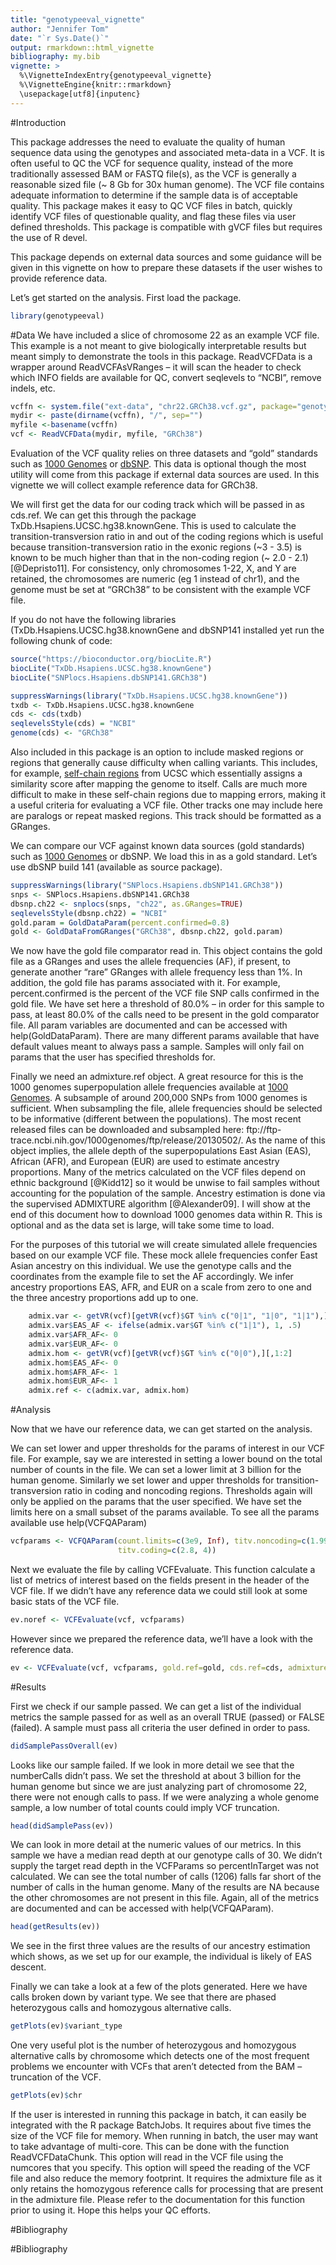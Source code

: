```yaml
---
title: "genotypeeval_vignette"
author: "Jennifer Tom"
date: "`r Sys.Date()`"
output: rmarkdown::html_vignette
bibliography: my.bib
vignette: >
  %\VignetteIndexEntry{genotypeeval_vignette}
  %\VignetteEngine{knitr::rmarkdown}
  \usepackage[utf8]{inputenc}
---
```


#Introduction

This package addresses the need to evaluate the quality of human sequence data using the genotypes and associated meta-data in a VCF.  It is often useful to QC the VCF for sequence quality, instead of the more traditionally assessed BAM or FASTQ file(s), as the VCF is generally a reasonable sized file (~ 8 Gb for 30x human genome).  The VCF file contains adequate information to determine if the sample data is of acceptable quality.  This package makes it easy to QC VCF files in batch, quickly identify VCF files of questionable quality, and flag these files via user defined thresholds.  This package is compatible with gVCF files but requires the use of R devel.   

This package depends on external data sources and some guidance will be given in this vignette on how to prepare these datasets if the user wishes to provide reference data.

Let's get started on the analysis.  First load the package.
```r
library(genotypeeval)
```

#Data
We have included a slice of chromosome 22 as an example VCF file.  This example is a not meant to give biologically interpretable results but meant simply to demonstrate the tools in this package.  ReadVCFData is a wrapper around ReadVCFAsVRanges -- it will scan the header to check which INFO fields are available for QC, convert seqlevels to "NCBI", remove indels, etc.   
```r
vcffn <- system.file("ext-data", "chr22.GRCh38.vcf.gz", package="genotypeeval")
mydir <- paste(dirname(vcffn), "/", sep="")
myfile <-basename(vcffn)
vcf <- ReadVCFData(mydir, myfile, "GRCh38")
```

Evaluation of the VCF quality relies on three datasets and "gold" standards such as [1000 Genomes](http://www.1000genomes.org/data) or [dbSNP](http://www.ncbi.nlm.nih.gov/SNP/).  This data is optional though the most utility will come from this package if external data sources are used.  In this vignette we will collect example reference data for GRCh38.

We will first get the data for our coding track which will be passed in as cds.ref.  We can get this through the package TxDb.Hsapiens.UCSC.hg38.knownGene.  This is used to calculate the transition-transversion ratio in and out of the coding regions which is useful because transition-transversion ratio in the exonic regions (~3 - 3.5) is known to be much higher than that in the non-coding region (~ 2.0 -  2.1) [@Depristo11].  For consistency, only chromosomes 1-22, X, and Y are retained, the chromosomes are numeric (eg 1 instead of chr1), and the genome must be set at "GRCh38" to be consistent with the example VCF file.

If you do not have the following libraries (TxDb.Hsapiens.UCSC.hg38.knownGene and dbSNP141 installed yet run the following chunk of code:
```r
source("https://bioconductor.org/biocLite.R")
biocLite("TxDb.Hsapiens.UCSC.hg38.knownGene")
biocLite("SNPlocs.Hsapiens.dbSNP141.GRCh38")

```


```r
suppressWarnings(library("TxDb.Hsapiens.UCSC.hg38.knownGene"))
txdb <- TxDb.Hsapiens.UCSC.hg38.knownGene
cds <- cds(txdb)
seqlevelsStyle(cds) = "NCBI"
genome(cds) <- "GRCh38"
```

Also included in this package is an option to include masked regions or regions that generally cause difficulty when calling variants.  This includes, for example, [self-chain regions](https://genome.ucsc.edu/goldenPath/help/chain.html) from UCSC which essentially assigns a similarity score after mapping the genome to itself.  Calls are much more difficult to make in these self-chain regions due to mapping errors, making it a useful criteria for evaluating a VCF file.  Other tracks one may include here are paralogs or repeat masked regions.  This track should be formatted as a GRanges.

We can compare our VCF against known data sources (gold standards) such as [1000 Genomes](http://www.1000genomes.org/data) or dbSNP.  We load this in as a gold standard.  Let's use dbSNP build 141 (available as source package).

```r
suppressWarnings(library("SNPlocs.Hsapiens.dbSNP141.GRCh38"))
snps <- SNPlocs.Hsapiens.dbSNP141.GRCh38
dbsnp.ch22 <- snplocs(snps, "ch22", as.GRanges=TRUE)
seqlevelsStyle(dbsnp.ch22) = "NCBI"
gold.param = GoldDataParam(percent.confirmed=0.8)
gold <- GoldDataFromGRanges("GRCh38", dbsnp.ch22, gold.param)
```


We now have the gold file comparator read in.  This object contains the gold file as a GRanges and uses the allele frequencies (AF), if present, to generate another "rare" GRanges with allele frequency less than 1%.  In addition, the gold file has params associated with it.  For example, percent.confirmed is the percent of the VCF file SNP calls confirmed in the gold file.  We have set here a threshold of 80.0% -- in order for this sample to pass, at least 80.0% of the calls need to be present in the gold comparator file.  All param variables are documented and can be accessed with help(GoldDataParam).  There are many different params available that have default values meant to always pass a sample.  Samples will only fail on params that the user has specified thresholds for.  

Finally we need an admixture.ref object.  A great resource for this is the 1000 genomes superpopulation allele frequencies available at [1000 Genomes](http://www.1000genomes.org/data).  A subsample of around 200,000 SNPs from 1000 genomes is sufficient.  When subsampling the file, allele frequencies should be selected to be informative (different between the populations).  The most recent released files can be downloaded and subsampled here:  ftp://ftp-trace.ncbi.nih.gov/1000genomes/ftp/release/20130502/.  As the name of this object implies, the allele depth of the superpopulations East Asian (EAS), African (AFR), and European (EUR) are used to estimate ancestry proportions.  Many of the metrics calculated on the VCF files depend on ethnic background [@Kidd12] so it would be unwise to fail samples without accounting for the population of the sample.  Ancestry estimation is done via the supervised ADMIXTURE algorithm [@Alexander09].  I will show at the end of this document how to download 1000 genomes data within R.  This is optional and as the data set is large, will take some time to load.

For the purposes of this tutorial we will create simulated allele frequencies based on our example VCF file.  These mock allele frequencies confer East Asian ancestry on this individual.  We use the genotype calls and the coordinates from the example file to set the AF accordingly.  We infer ancestry proportions EAS, AFR, and EUR on a scale from zero to one and the three ancestry proportions add up to one.  

```r
    admix.var <- getVR(vcf)[getVR(vcf)$GT %in% c("0|1", "1|0", "1|1"),][,1:2]
    admix.var$EAS_AF <- ifelse(admix.var$GT %in% c("1|1"), 1, .5)
    admix.var$AFR_AF<- 0
    admix.var$EUR_AF<- 0
    admix.hom <- getVR(vcf)[getVR(vcf)$GT %in% c("0|0"),][,1:2]
    admix.hom$EAS_AF<- 0
    admix.hom$AFR_AF<- 1
    admix.hom$EUR_AF<- 1
    admix.ref <- c(admix.var, admix.hom)
```


#Analysis

Now that we have our reference data, we can get started on the analysis. 

We can set lower and upper thresholds for the params of interest in our VCF file.  For example, say we are interested in setting a lower bound on the total number of counts in the file.  We can set a lower limit at 3 billion for the human genome.  Similarly we set lower and upper thresholds for transition-transversion ratio in coding and noncoding regions.  Thresholds again will only be applied on the params that the user specified.  We have set the limits here on a small subset of the params available.  To see all the params available use help(VCFQAParam)

```r
vcfparams <- VCFQAParam(count.limits=c(3e9, Inf), titv.noncoding=c(1.99, 4),
                        titv.coding=c(2.8, 4))
```

Next we evaluate the file by calling VCFEvaluate.  This function calculate a list of metrics of interest based on the fields present in the header of the VCF file.  If we didn't have any reference data we could still look at some basic stats of the VCF file.

```r
ev.noref <- VCFEvaluate(vcf, vcfparams)
```

However since we prepared the reference data, we'll have a look with the reference data.
```r
ev <- VCFEvaluate(vcf, vcfparams, gold.ref=gold, cds.ref=cds, admixture.ref = admix.ref)
```

#Results

First we check if our sample passed.  We can get a list of the individual metrics the sample passed for as well as an overall TRUE (passed) or FALSE (failed).  A sample must pass all criteria the user defined in order to pass.
```r
didSamplePassOverall(ev)
```
Looks like our sample failed.  If we look in more detail we see that the numberCalls didn't pass.  We set the threshold at about 3 billion for the human genome but since we are just analyzing part of chromosome 22, there were not enough calls to pass.  If we were analyzing a whole genome sample, a low number of total counts could imply VCF truncation.
```r
head(didSamplePass(ev))
```

We can look in more detail at the numeric values of our metrics.  In this sample we have a median read depth at our genotype calls of 30.  We didn't supply the target read depth in the VCFParams so percentInTarget was not calculated.  We can see the total number of calls (1206) falls far short of the number of calls in the human genome.  Many of the results are NA because the other chromosomes are not present in this file.  Again, all of the metrics are documented and can be accessed with help(VCFQAParam).
```r
head(getResults(ev))
```

We see in the first three values are the results of our ancestry estimation which shows, as we set up for our example, the individual is likely of EAS descent.

Finally we can take a look at a few of the plots generated.  Here we have calls broken down by variant type.  We  see that there are phased heterozygous calls and homozygous alternative calls.
```r
getPlots(ev)$variant_type
```

One very useful plot is the number of heterozygous and homozygous alternative calls by chromosome which detects one of the most frequent problems we encounter with VCFs that aren't detected from the BAM -- truncation of the VCF.
```r
getPlots(ev)$chr
```

If the user is interested in running this package in batch, it can easily be integrated with the R package BatchJobs.  It requires about five times the size of the VCF file for memory.  When running in batch, the user may want to take advantage of multi-core.  This can be done with the function ReadVCFDataChunk.  This option will read in the VCF file using the numcores that you specify.  This option will speed the reading of the VCF file and also reduce the memory footprint.  It requires the admixture file as it only retains the homozygous reference calls for processing that are present in the admixture file.  Please refer to the documentation for this function prior to using it.  Hope this helps your QC efforts.



#Bibliography


#Bibliography
